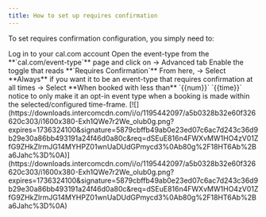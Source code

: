 ```yaml
---
title: How to set up requires confirmation
---
```


To set requires confirmation configuration, you simply need to:

<Steps>
<Step>
Log in to your cal.com account
</Step>
<Step>
Open the event-type from the **`cal.com/event-type`** page and click on -> Advanced tab
</Step>
<Step>
Enable the toggle that reads **`Requires Confirmation`**
</Step>
<Step>
From here, -> Select **Always** if you want it to be an event-type that requires confirmation at all times -> Select **When booked with less than** `{{num}}` `{{time}}` notice to only make it an opt-in event type when a booking is made within the selected/configured time-frame.
</Step>
</Steps>
[![](https://downloads.intercomcdn.com/i/o/1195442097/a5b0328b32e60f326620c303/i1600x380-Exh1QWe7r2We_olub0g.png?expires=1736324100&signature=5879cbffb49ab0e23ed07c6ac7d243c36d9b29e30a86bb493191a24f46d0a80c&req=dSEuE816n4FWXvMW1HO4zV01ZfG9ZHkZlrmJG14MYHPZ01wnUaDUdGPmycd3%0Ab80g%2F18HT6Ab%2Ba6Jahc%3D%0A)](https://downloads.intercomcdn.com/i/o/1195442097/a5b0328b32e60f326620c303/i1600x380-Exh1QWe7r2We_olub0g.png?expires=1736324100&signature=5879cbffb49ab0e23ed07c6ac7d243c36d9b29e30a86bb493191a24f46d0a80c&req=dSEuE816n4FWXvMW1HO4zV01ZfG9ZHkZlrmJG14MYHPZ01wnUaDUdGPmycd3%0Ab80g%2F18HT6Ab%2Ba6Jahc%3D%0A)


